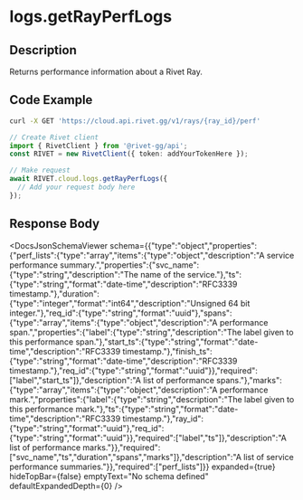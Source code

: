 

# logs.getRayPerfLogs

## Description

Returns performance information about a Rivet Ray.


## Code Example

<CodeGroup title='Request' tag='GET' label='https://cloud.api.rivet.gg/v1/rays/{ray_id}/perf'>

```bash {{ title: 'cURL' }}
curl -X GET 'https://cloud.api.rivet.gg/v1/rays/{ray_id}/perf'
```

```ts
// Create Rivet client
import { RivetClient } from '@rivet-gg/api';
const RIVET = new RivetClient({ token: addYourTokenHere });

// Make request
await RIVET.cloud.logs.getRayPerfLogs({
  // Add your request body here
});
```

</CodeGroup>


## Response Body

<DocsJsonSchemaViewer
  schema={{"type":"object","properties":{"perf_lists":{"type":"array","items":{"type":"object","description":"A service performance summary.","properties":{"svc_name":{"type":"string","description":"The name of the service."},"ts":{"type":"string","format":"date-time","description":"RFC3339 timestamp."},"duration":{"type":"integer","format":"int64","description":"Unsigned 64 bit integer."},"req_id":{"type":"string","format":"uuid"},"spans":{"type":"array","items":{"type":"object","description":"A performance span.","properties":{"label":{"type":"string","description":"The label given to this performance span."},"start_ts":{"type":"string","format":"date-time","description":"RFC3339 timestamp."},"finish_ts":{"type":"string","format":"date-time","description":"RFC3339 timestamp."},"req_id":{"type":"string","format":"uuid"}},"required":["label","start_ts"]},"description":"A list of performance spans."},"marks":{"type":"array","items":{"type":"object","description":"A performance mark.","properties":{"label":{"type":"string","description":"The label given to this performance mark."},"ts":{"type":"string","format":"date-time","description":"RFC3339 timestamp."},"ray_id":{"type":"string","format":"uuid"},"req_id":{"type":"string","format":"uuid"}},"required":["label","ts"]},"description":"A list of performance marks."}},"required":["svc_name","ts","duration","spans","marks"]},"description":"A list of service performance summaries."}},"required":["perf_lists"]}}
  expanded={true}
  hideTopBar={false}
  emptyText="No schema defined"
  defaultExpandedDepth={0}
/>

